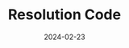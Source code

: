 ---
title: Resolution Code
tags: [encoding-systems, code]
start_date: 2024-01-01
date: 2024-02-23
draft: true
slug: '/resolution-code'
---